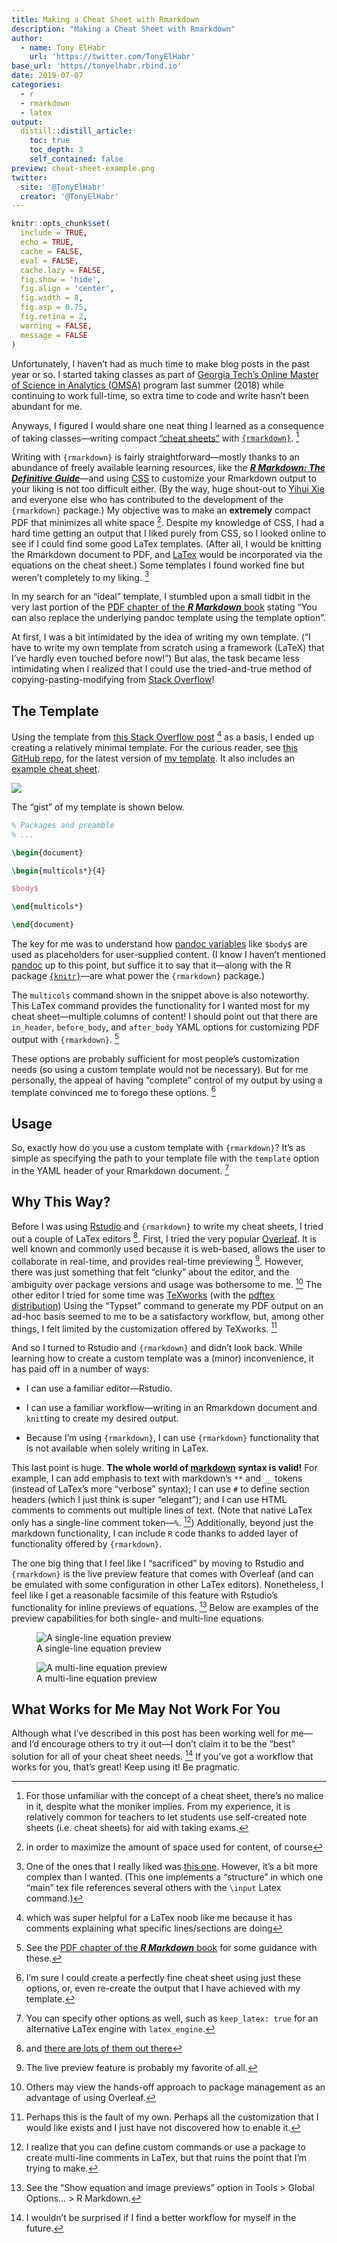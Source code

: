 ```yaml
---
title: Making a Cheat Sheet with Rmarkdown
description: "Making a Cheat Sheet with Rmarkdown"
author:
  - name: Tony ElHabr
    url: 'https://twitter.com/TonyElHabr'
base_url: 'https//tonyelhabr.rbind.io'
date: 2019-07-07
categories:
  - r
  - rmarkdown
  - latex
output: 
  distill::distill_article:
    toc: true
    toc_depth: 3
    self_contained: false
preview: cheat-sheet-example.png
twitter:
  site: '@TonyElHabr'
  creator: '@TonyElHabr'
---
```


```r
knitr::opts_chunk$set(
  include = TRUE,
  echo = TRUE,
  cache = FALSE,
  eval = FALSE,
  cache.lazy = FALSE,
  fig.show = 'hide',
  fig.align = 'center',
  fig.width = 8,
  fig.asp = 0.75,
  fig.retina = 2,
  warning = FALSE,
  message = FALSE
)
```

Unfortunately, I haven't had as much time to make blog posts in the past year or so. I started taking classes as part of [Georgia Tech's Online Master of Science in Analytics (OMSA)](https://pe.gatech.edu/degrees/analytics) program last summer (2018) while continuing to work full-time, so extra time to code and write hasn't been abundant for me.

Anyways, I figured I would share one neat thing I learned as a consequence of taking classes---writing compact ["cheat sheets"](https://en.wikipedia.org/wiki/Cheat_sheet) with [`{rmarkdown}`](https://rmarkdown.rstudio.com/). [^1]

[^1]: For those unfamiliar with the concept of a cheat sheet, there's no malice in it, despite what the moniker implies. From my experience, it is relatively common for teachers to let students use self-created note sheets (i.e. cheat sheets) for aid with taking exams.

Writing with `{rmarkdown}` is fairly straightforward---mostly thanks to an abundance of freely available learning resources, like the [***R Markdown: The Definitive Guide***](https://bookdown.org/yihui/rmarkdown)---and using [CSS](https://www.w3schools.com/css/default.asp) to customize your Rmarkdown output to your liking is not too difficult either. (By the way, huge shout-out to [Yihui Xie](https://yihui.name/) and everyone else who has contributed to the development of the `{rmarkdown}` package.) My objective was to make an **extremely** compact PDF that minimizes all white space [^2]. Despite my knowledge of CSS, I had a hard time getting an output that I liked purely from CSS, so I looked online to see if I could find some good LaTex templates. (After all, I would be knitting the Rmarkdown document to PDF, and [LaTex](https://www.latex-project.org/) would be incorporated via the equations on the cheat sheet.) Some templates I found worked fine but weren't completely to my liking. [^3]

[^2]: in order to maximize the amount of space used for content, of course

[^3]: One of the ones that I really liked was [this one](https://github.com/tim-st/latex-cheatsheet). However, it's a bit more complex than I wanted. (This one implements a "structure" in which one "main" tex file references several others with the `\input` Latex command.)

In my search for an "ideal" template, I stumbled upon a small tidbit in the very last portion of the [PDF chapter of the ***R Markdown*** book](https://bookdown.org/yihui/rmarkdown/pdf-document.html) stating "You can also replace the underlying pandoc template using the template option".

At first, I was a bit intimidated by the idea of writing my own template. ("I have to write my own template from scratch using a framework (LaTeX) that I've hardly even touched before now!") But alas, the task became less intimidating when I realized that I could use the tried-and-true method of copying-pasting-modifying from [Stack Overflow](https://stackoverflow.com/)!

## The Template

Using the template from [this Stack Overflow post](https://tex.stackexchange.com/questions/8827/preparing-cheat-sheets) [^4] as a basis, I ended up creating a relatively minimal template. For the curious reader, see [this GitHub repo](https://github.com/tonyelhabr/cheat-sheet-rmarkdown), for the latest version of [my template](https://github.com/tonyelhabr/cheat-sheet-rmarkdown/blob/master/template.tex). It also includes an [example cheat sheet](https://github.com/tonyelhabr/cheat-sheet-rmarkdown/blob/master/cheat-sheet-example.Rmd).

[^4]: which was super helpful for a LaTex noob like me because it has comments explaining what specific lines/sections are doing

![](cheat-sheet-example.png)

The "gist" of my template is shown below.

```latex
% Packages and preamble
% ...

\begin{document}

\begin{multicols*}{4}

$body$

\end{multicols*}

\end{document}
```

The key for me was to understand how [pandoc variables](https://pandoc.org/MANUAL.html#variables-for-latex) like `$body$` are used as placeholders for user-supplied content. (I know I haven't mentioned [pandoc](https://pandoc.org/) up to this point, but suffice it to say that it---along with the R package [`{knitr}`](https://yihui.name/knitr/)---are what power the `{rmarkdown}` package.)

The `multicols` command shown in the snippet above is also noteworthy. This LaTex command provides the functionality for I wanted most for my cheat sheet---multiple columns of content! I should point out that there are `in_header`, `before_body`, and `after_body` YAML options for customizing PDF output with `{rmarkdown}`. [^5]

[^5]: See the [PDF chapter of the ***R Markdown*** book](https://bookdown.org/yihui/rmarkdown/pdf-document.html) for some guidance with these.

These options are probably sufficient for most people's customization needs (so using a custom template would not be necessary). But for me personally, the appeal of having "complete" control of my output by using a template convinced me to forego these options. [^6]

[^6]: I'm sure I could create a perfectly fine cheat sheet using just these options, or, even re-create the output that I have achieved with my template.

## Usage

So, exactly how do you use a custom template with `{rmarkdown}`? It's as simple as specifying the path to your template file with the `template` option in the YAML header of your Rmarkdown document. [^7]

[^7]: You can specify other options as well, such as `keep_latex: true` for an alternative LaTex engine with `latex_engine`.

## Why This Way?

Before I was using [Rstudio](https://www.rstudio.com/) and `{rmarkdown}` to write my cheat sheets, I tried out a couple of LaTex editors [^8]. First, I tried the very popular [Overleaf](https://www.overleaf.com). It is well known and commonly used because it is web-based, allows the user to collaborate in real-time, and provides real-time previewing [^9]. However, there was just something that felt "clunky" about the editor, and the ambiguity over package versions and usage was bothersome to me. [^10] The other editor I tried for some time was [TeXworks](http://www.tug.org/texworks/) (with the [pdftex distribution](https://ctan.org/pkg/pdftex?lang=en)) Using the "Typset" command to generate my PDF output on an ad-hoc basis seemed to me to be a satisfactory workflow, but, among other things, I felt limited by the customization offered by TeXworks. [^11]

[^8]: and [there are lots of them out there](https://tex.stackexchange.com/questions/339/latex-editors-ides)

[^9]: The live preview feature is probably my favorite of all.

[^10]: Others may view the hands-off approach to package management as an advantage of using Overleaf.

[^11]: Perhaps this is the fault of my own. Perhaps all the customization that I would like exists and I just have not discovered how to enable it.

And so I turned to Rstudio and `{rmarkdown}` and didn't look back. While learning how to create a custom template was a (minor) inconvenience, it has paid off in a number of ways:

-   I can use a familiar editor---Rstudio.

-   I can use a familiar workflow---writing in an Rmarkdown document and `knit`ting to create my desired output.

-   Because I'm using `{rmarkdown}`, I can use `{rmarkdown}` functionality that is not available when solely writing in LaTex.

This last point is huge. **The whole world of [markdown](https://daringfireball.net/projects/markdown/) syntax is valid!** For example, I can add emphasis to text with markdown's `**` and `__` tokens (instead of LaTex's more "verbose" syntax); I can use `#` to define section headers (which I just think is super "elegant"); and I can use HTML comments to comments out multiple lines of text. (Note that native LaTex only has a single-line comment token---`%`. [^12]) Additionally, beyond just the markdown functionality, I can include `R` code thanks to added layer of functionality offered by `{rmarkdown}`.

[^12]: I realize that you can define custom commands or use a package to create multi-line comments in LaTex, but that ruins the point that I'm trying to make.

The one big thing that I feel like I "sacrificed" by moving to Rstudio and `{rmarkdown}` is the live preview feature that comes with Overleaf (and can be emulated with some configuration in other LaTex editors). Nonetheless, I feel like I get a reasonable facsimile of this feature with Rstudio's functionality for inline previews of equations. [^13] Below are examples of the preview capabilities for both single- and multi-line equations.

[^13]: See the "Show equation and image previews" option in Tools \> Global Options... \> R Markdown.

![A single-line equation preview](preview-single-line-equation.png)

![A multi-line equation preview](preview-multi-line-equation.png)

## What Works for Me May Not Work For You

Although what I've described in this post has been working well for me---and I'd encourage others to try it out---I don't claim it to be the "best" solution for all of your cheat sheet needs. [^14] If you've got a workflow that works for you, that's great! Keep using it! Be pragmatic.

[^14]: I wouldn't be surprised if I find a better workflow for myself in the future.
